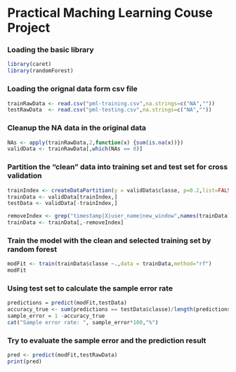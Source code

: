 Practical Maching Learning Couse Project
========================================================

### Loading the basic library
```r
library(caret)
library(randomForest)
```

### Loading the orignal data form csv file
```r
trainRawData <- read.csv("pml-training.csv",na.strings=c("NA",""))
testRawData  <- read.csv("pml-testing.csv",na.strings=c("NA",""))
```

### Cleanup the NA data in the original data
```r
NAs <- apply(trainRawData,2,function(x) {sum(is.na(x))}) 
validData <- trainRawData[,which(NAs == 0)]
```

### Partition the "clean" data into training set and test set for cross validation
```r
trainIndex <- createDataPartition(y = validData$classe, p=0.2,list=FALSE) # 3927 rows
trainData <- validData[trainIndex,]
testData <- validData[-trainIndex,]

removeIndex <- grep("timestamp|X|user_name|new_window",names(trainData))
trainData <- trainData[,-removeIndex]
```

### Train the model with the clean and selected training set by random forest
```r
modFit <- train(trainData$classe ~.,data = trainData,method="rf")
modFit
```

### Using test set to calculate the sample error rate
```r
predictions = predict(modFit,testData)
accuracy_true <- sum(predictions == testData$classe)/length(predictions)
sample_error = 1 -accuracy_true
cat("Sample error rate: ", sample_error*100,"%")
```

### Try to evaluate the sample error and the prediction result
```r
pred <- predict(modFit,testRawData)
print(pred)

```
